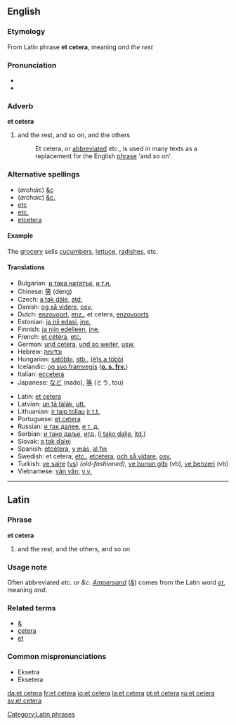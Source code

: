 ==English==
{{wikipedia}}
===Etymology===
From Latin phrase '''et cetera''', meaning ''and the rest''

===Pronunciation===
*{{IPA|/ˌɛt ˈsɛtərə/}}
*{{audio|en-us-etc.ogg|Audio (US)}}

===Adverb===
'''et cetera'''
#and the rest, and so on, and the others
#:Et cetera, or [[abbreviation|abbreviated]] etc., is used in many texts as a replacement for the English [[phrase]] 'and so on'. 

===Alternative spellings=== 
*(''archaic'') [[&c]]
*(''archaic'') [[&c.]]
*[[etc]]
*[[etc.]]
*[[etcetera]]

====Example====
The [[grocery]] sells [[cucumber]]s, [[lettuce]], [[radish]]es, etc.

====Translations====
{{top}}
*Bulgarian: [[и така нататък]], [[и т.н.]]
*Chinese: [[等]] (deng)
*Czech: [[a tak dále]], [[atd.]]
*Danish: [[og så videre]], [[osv.]]
*Dutch: [[enzovoort]], [[enz.]], et cetera, [[enzovoorts]]
*Estonian: [[ja nii edasi]], [[jne.]]
*Finnish: [[ja niin edelleen]], [[jne.]]
*French: [[et cétéra]], [[etc.]]
*German: [[und cetera]], [[und so weiter]], [[usw.]]
*Hebrew: [[וכדומה]]
*Hungarian: [[satöbbi]], [[stb.]], [[(é)s a többi]]
*Icelandic: [[og svo framvegis]] ('''[[o. s. frv.]]''')
*Italian: [[eccetera]]
*Japanese: [[など]] (nado), [[等]] (とう, tou)
{{mid}}
*Latin: [[et cetera]]
*Latvian: [[un tā tālāk]], [[utt.]]
*Lithuanian: [[ir taip toliau]] [[ir t.t.]]
*Portuguese: [[et cetera]]
*Russian: [[и так далее]], [[и т. д.]]
*Serbian: [[и тако даље]], [[итд.]] ([[i tako dalje]], [[itd.]])
*Slovak: [[a tak ďalej]]
*Spanish: [[etcétera]], [[y más]], [[al fin]]
*Swedish: et cetera, [[etc.]], [[etcetera]], [[och så vidare]], [[osv.]]
*Turkish: [[ve saire]] ([[vs]]) ''(old-fashioned)'', [[ve bunun gibi]] (vb), [[ve benzeri]] (vb)
*Vietnamese: [[vân vân]], [[v.v.]]
{{bottom}}


----

==Latin==
===Phrase===
'''et cetera'''

# and the rest, and the others, and so on

===Usage note===
Often abbreviated ''etc.'' or ''&c''. ''[[Ampersand]]'' (''[[&]]'') comes from the Latin word ''[[et#Latin|et]]'', meaning ''and''.

===Related terms===
*[[&]]
*[[cetera]]
*[[et]]
===Common mispronunciations===
*Eksetra
*Eksetera

[[Category:Latin phrases]]

[[da:et cetera]]
[[fr:et cetera]]
[[io:et cetera]]
[[la:et cetera]]
[[pt:et cetera]]
[[ru:et cetera]]
[[sv:et cetera]]